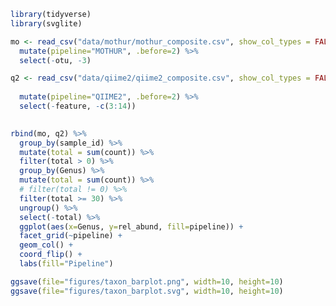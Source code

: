 ```r
library(tidyverse)
library(svglite)

mo <- read_csv("data/mothur/mothur_composite.csv", show_col_types = FALSE) %>% 
  mutate(pipeline="MOTHUR", .before=2) %>% 
  select(-otu, -3)

q2 <- read_csv("data/qiime2/qiime2_composite.csv", show_col_types = FALSE) %>% 
  
  mutate(pipeline="QIIME2", .before=2) %>% 
  select(-feature, -c(3:14))
  

rbind(mo, q2) %>% 
  group_by(sample_id) %>%
  mutate(total = sum(count)) %>%
  filter(total > 0) %>%
  group_by(Genus) %>%
  mutate(total = sum(count)) %>%
  # filter(total != 0) %>%
  filter(total >= 30) %>%
  ungroup() %>%
  select(-total) %>% 
  ggplot(aes(x=Genus, y=rel_abund, fill=pipeline)) +
  facet_grid(~pipeline) +
  geom_col() +
  coord_flip() +
  labs(fill="Pipeline")

ggsave(file="figures/taxon_barplot.png", width=10, height=10)
ggsave(file="figures/taxon_barplot.svg", width=10, height=10)
```

